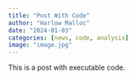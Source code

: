```yaml
---
title: "Post With Code"
author: "Harlow Malloc"
date: "2024-01-03"
categories: [news, code, analysis]
image: "image.jpg"
---
```


This is a post with executable code.
